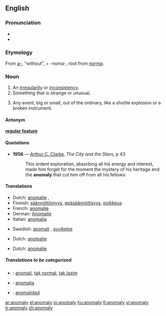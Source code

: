 ==English==

===Pronunciation===
* {{IPA|/əˈnɒm.ə.li/}}
* {{SAMPA|1=/@"nQm=@=li/}} <!--the 1= is needed due to the = signs in the argument-->

===Etymology===
From {{L.}} [[a-]], "without", + -noma-, root from ''[[norma]]''.

===Noun===
{{en-noun}}

# An [[irregularity]] or [[inconsistency]].
# Something that is strange or unusual.
# {{context|NASAspeak}} Any event, big or small, out of the ordinary, like a shuttle explosion or a broken instrument.

====Antonym====
'''[[regular feature]]'''

====Quotations====
*'''1956''' — [[w:Arthur C. Clarke|Arthur C. Clarke]], ''The City and the Stars'', p 43
*: This ardent exploration, absorbing all his energy and interest, made him forget for the moment the mystery of his heritage and the '''anomaly''' that cut him off from all his fellows.

====Translations====
{{top|an irregularity or inconsistency}}
*Dutch: [[anomalie#Dutch|anomalie]] {{f}}, {{t|nl|onregelmatigheid|f}}
*Finnish: [[säännöttömyys]], [[epäsäännöllisyys]], [[poikkeus]]
*French: [[anomalie#French|anomalie]] {{f}}
*German: [[Anomalie]] {{f}}
*Italian: [[anomalia#Italian|anomalia]] {{f}}
{{mid}}
*Swedish: [[anomali]] {{c}}, [[avvikelse]] {{c}}
{{bottom}}

{{top|something that is strange or unusual}}
*Dutch: [[anomalie#Dutch|anomalie]] {{f}}
{{mid}}
{{bottom}}

{{top|any event, big or small, out of the ordinary}}
*Dutch: [[anomalie#Dutch|anomalie]] {{f}}
{{mid}}
{{bottom}}

=====Translations to be categorized=====
{{checktrans}}
{{top}}
*{{ttbc|Indonesian}}: [[anomali]], [[tak normal]], [[tak lazim]]
{{mid}}
*{{ttbc|Polish}}: [[anomalia#Polish|anomalia]] {{f}}
*{{ttbc|Spanish}}: [[anomalidad]]
{{bottom}}

[[ar:anomaly]]
[[el:anomaly]]
[[io:anomaly]]
[[hu:anomaly]]
[[fi:anomaly]]
[[vi:anomaly]]
[[tr:anomaly]]
[[zh:anomaly]]